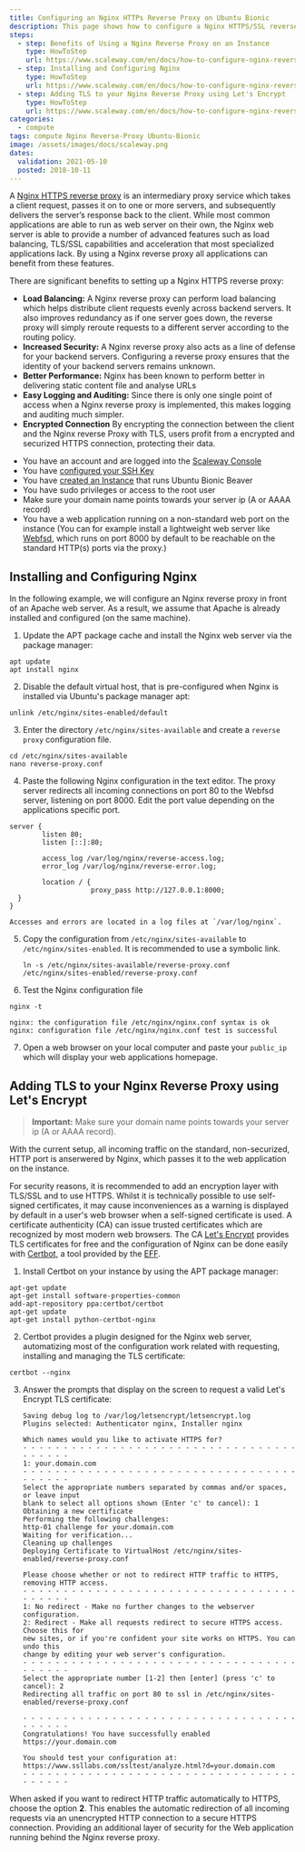 ```yaml
---
title: Configuring an Nginx HTTPs Reverse Proxy on Ubuntu Bionic
description: This page shows how to configure a Nginx HTTPS/SSL reverse proxy
steps:
  - step: Benefits of Using a Nginx Reverse Proxy on an Instance
    type: HowToStep
    url: https://www.scaleway.com/en/docs/how-to-configure-nginx-reverse-proxy/#-Benefits-of-Using-a-Nginx-Reverse-Proxy-on-an-Instance
  - step: Installing and Configuring Nginx
    type: HowToStep
    url: https://www.scaleway.com/en/docs/how-to-configure-nginx-reverse-proxy/#-Installing-and-Configuring-Nginx
  - step: Adding TLS to your Nginx Reverse Proxy using Let's Encrypt
    type: HowToStep
    url: https://www.scaleway.com/en/docs/how-to-configure-nginx-reverse-proxy/#-Adding-TLS-to-your-Nginx-Reverse-Proxy-using-Lets-Encrypt
categories:
  - compute
tags: compute Nginx Reverse-Proxy Ubuntu-Bionic
image: /assets/images/docs/scaleway.png
dates:
  validation: 2021-05-10
  posted: 2018-10-11
---
```


A [Nginx HTTPS reverse proxy](https://nginx.org) is an intermediary proxy service which takes a client request, passes it on to one or more servers, and subsequently delivers the server’s response back to the client. While most common applications are able to run as web server on their own, the Nginx web server is able to provide a number of advanced features such as load balancing, TLS/SSL capabilities and acceleration that most specialized applications lack. By using a Nginx reverse proxy all applications can benefit from these features.

There are significant benefits to setting up a Nginx HTTPS reverse proxy:

- **Load Balancing:** A Nginx reverse proxy can perform load balancing which helps distribute client requests evenly across backend servers. It also improves redundancy as if one server goes down, the reverse proxy will simply reroute requests to a different server according to the routing policy.
- **Increased Security:** A Nginx reverse proxy also acts as a line of defense for your backend servers. Configuring a reverse proxy ensures that the identity of your backend servers remains unknown.
- **Better Performance:** Nginx has been known to perform better in delivering static content file and analyse URLs
- **Easy Logging and Auditing:** Since there is only one single point of access when a Nginx reverse proxy is implemented, this makes logging and auditing much simpler.
- **Encrypted Connection** By encrypting the connection between the client and the Nginx reverse Proxy with TLS, users profit from a encrypted and securized HTTPS connection, protecting their data.

<Message type="requirement">

- You have an account and are logged into the [Scaleway Console](https://console.scaleway.com)
- You have [configured your SSH Key](/console/my-project/how-to/create-ssh-key/)
- You have [created an Instance](/compute/instances/how-to/create-an-instance) that runs Ubuntu Bionic Beaver
- You have sudo privileges or access to the root user
- Make sure your domain name points towards your server ip (A or AAAA record)
- You have a web application running on a non-standard web port on the instance (You can for example install a lightweight web server like [Webfsd](http://manpages.ubuntu.com/manpages/trusty/man1/webfsd.1.html), which runs on port 8000 by default to be reachable on the standard HTTP(s) ports via the proxy.)

</Message> 

## Installing and Configuring Nginx

In the following example, we will configure an Nginx reverse proxy in front of an Apache web server. As a result, we assume that Apache is already installed and configured (on the same machine).

1. Update the APT package cache and install the Nginx web server via the package manager:

  ```
  apt update
  apt install nginx
  ```

2. Disable the default virtual host, that is pre-configured when Nginx is installed via Ubuntu's package manager apt:

  ```
  unlink /etc/nginx/sites-enabled/default
  ```

3. Enter the directory `/etc/nginx/sites-available` and create a `reverse proxy` configuration file.

  ```
  cd /etc/nginx/sites-available
  nano reverse-proxy.conf
  ```

4. Paste the following Nginx configuration in the text editor. The proxy server redirects all incoming connections on port 80 to the Webfsd server, listening on port 8000. Edit the port value depending on the applications specific port.

  ```
  server {
          listen 80;
          listen [::]:80;

          access_log /var/log/nginx/reverse-access.log;
          error_log /var/log/nginx/reverse-error.log;

          location / {
                      proxy_pass http://127.0.0.1:8000;
    }
  }
  ```

  <Message type="note">
  
    Accesses and errors are located in a log files at `/var/log/nginx`.

  </Message> 

5. Copy the configuration from `/etc/nginx/sites-available` to `/etc/nginx/sites-enabled`.
   It is recommended to use a symbolic link.

    ```
    ln -s /etc/nginx/sites-available/reverse-proxy.conf /etc/nginx/sites-enabled/reverse-proxy.conf
    ```

6. Test the Nginx configuration file

  ```
  nginx -t
  ```
  ```
  nginx: the configuration file /etc/nginx/nginx.conf syntax is ok
  nginx: configuration file /etc/nginx/nginx.conf test is successful
  ```

7. Open a web browser on your local computer and paste your `public_ip` which will display your web applications homepage.

## Adding TLS to your Nginx Reverse Proxy using Let's Encrypt

> **Important:** Make sure your domain name points towards your server ip (A or AAAA record).

With the current setup, all incoming traffic on the standard, non-securized, HTTP port is anserwered by Nginx, which passes it to the web application on the instance.

For security reasons, it is recommended to add an encryption layer with TLS/SSL and to use HTTPS. Whilst it is technically possible to use self-signed certificates, it may cause inconveniences as a warning is displayed by default in a user's web browser when a self-signed certificate is used. A certificate authenticity (CA) can issue trusted certificates which are recognized by most modern web browsers. The CA [Let's Encrypt](https://letsencrypt.org) provides TLS certificates for free and the configuration of Nginx can be done easily with [Certbot](https://certbot.eff.org/), a tool provided by the [EFF](https://www.eff.org/).

1. Install Certbot on your instance by using the APT package manager:

  ```
  apt-get update
  apt-get install software-properties-common
  add-apt-repository ppa:certbot/certbot
  apt-get update
  apt-get install python-certbot-nginx
  ```

2. Certbot provides a plugin designed for the Nginx web server, automatizing most of the configuration work related with requesting, installing and managing the TLS certificate:

  ```
  certbot --nginx
  ```

3. Answer the prompts that display on the screen to request a valid Let's Encrypt TLS certificate:

    ```
    Saving debug log to /var/log/letsencrypt/letsencrypt.log
    Plugins selected: Authenticator nginx, Installer nginx

    Which names would you like to activate HTTPS for?
    - - - - - - - - - - - - - - - - - - - - - - - - - - - - - - - - - - - - - - - -
    1: your.domain.com
    - - - - - - - - - - - - - - - - - - - - - - - - - - - - - - - - - - - - - - - -
    Select the appropriate numbers separated by commas and/or spaces, or leave input
    blank to select all options shown (Enter 'c' to cancel): 1
    Obtaining a new certificate
    Performing the following challenges:
    http-01 challenge for your.domain.com
    Waiting for verification...
    Cleaning up challenges
    Deploying Certificate to VirtualHost /etc/nginx/sites-enabled/reverse-proxy.conf

    Please choose whether or not to redirect HTTP traffic to HTTPS, removing HTTP access.
    - - - - - - - - - - - - - - - - - - - - - - - - - - - - - - - - - - - - - - - -
    1: No redirect - Make no further changes to the webserver configuration.
    2: Redirect - Make all requests redirect to secure HTTPS access. Choose this for
    new sites, or if you're confident your site works on HTTPS. You can undo this
    change by editing your web server's configuration.
    - - - - - - - - - - - - - - - - - - - - - - - - - - - - - - - - - - - - - - - -
    Select the appropriate number [1-2] then [enter] (press 'c' to cancel): 2
    Redirecting all traffic on port 80 to ssl in /etc/nginx/sites-enabled/reverse-proxy.conf

    - - - - - - - - - - - - - - - - - - - - - - - - - - - - - - - - - - - - - - - -
    Congratulations! You have successfully enabled https://your.domain.com

    You should test your configuration at:
    https://www.ssllabs.com/ssltest/analyze.html?d=your.domain.com
    - - - - - - - - - - - - - - - - - - - - - - - - - - - - - - - - - - - - - - - -
    ```

  <Message type="note">

  When asked if you want to redirect HTTP traffic automatically to HTTPS, choose the option **2**. This enables the automatic redirection of all incoming requests via an unencrypted HTTP connection to a secure HTTPS connection. Providing an additional layer of security for the Web application running behind the Nginx reverse proxy.

  </Message>


